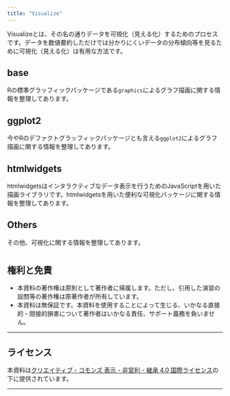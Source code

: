 ---
title: "Visualize"
---

Visualizeとは、その名の通りデータを可視化（見える化）するためのプロセスです。データを数値要約しただけでは分かりにくいデータの分布傾向等を見るために可視化（見える化）は有用な方法です。

## base
Rの標準グラッフィックパッケージである`graphics`によるグラフ描画に関する情報を整理してあります。

## ggplot2
今やRのデファクトグラッフィックパッケージとも言える`ggplot2`によるグラフ描画に関する情報を整理してあります。

## htmlwidgets
htmlwidgetsはインタラクティブなデータ表示を行うためのJavaScriptを用いた描画ライブラリです。htmlwidgetsを用いた便利な可視化パッケージに関する情報を整理してあります。

## Others
その他、可視化に関する情報を整理してあります。

# {.tabset}

## 権利と免責 {.unnumbered}
* 本資料の著作権は原則として著作者に帰属します。ただし、引用した演習の設問等の著作権は原著作者が所有しています。
* 本資料は無保証です。本資料を使用することによって生じる、いかなる直接的・間接的損害について著作者はいかなる責任、サポート義務を負いません。

---

## ライセンス {.unnumbered}
本資料は[クリエイティブ・コモンズ 表示 - 非営利 - 継承 4.0 国際ライセンス][CC]の下に提供されています。

---

[0]: https://sites.google.com/site/kantometrics/ "データ分析勉強会"
[1]: https://k-metrics.github.io/ "データ分析勉強会アーカイブ"
[2]: https://www.juse.or.jp/sqip/ "SQiP"
[3]: http://www.juse-p.co.jp/ "日科技連出版"
[4]: http://www.juse-p.co.jp/cgi-bin/html.pl5?i=ISBN978-4-8171-9447-3 "データ指向のソフトウェア品質マネジメント"
[5]: http://www.juse-p.co.jp/cgi-bin/html.pl5?i=ISBN978-4-8171-9558-6 "ソフトウェアメトリクス統計分析入門"
[6]: http://gacco.org/ "gacco, The Japan MOOC"

[CC]: http://creativecommons.org/licenses/by-nc-sa/4.0/deed.ja "CC BY-NC-SA 4.0"
[CCI]: https://i.creativecommons.org/l/by-nc-sa/4.0/88x31.png "CC BY-NC-SA 4.0 icon"

[R]: https://www.r-project.org/ "The R Project"
[RS]: https://www.rstudio.com/ "RStudio"
[RSD]: https://www.rstudio.com/products/RStudio/#Desktop "RStudio Desktop"
[RM]: http://rmarkdown.rstudio.com/ "R Markdown form RStudio"
[RSH]: https://github.com/rstudio/RStartHere "R Start Here"

[I]: https://k-metrics.github.io/cabinet/program/ "Import"
[T]: https://k-metrics.github.io/cabinet/transform/ "Tidy/Transform"
[V]: https://k-metrics.github.io/cabinet/visualize/ "Visualize"
[M]: https://k-metrics.github.io/cabinet/model/ "Model/Infer"
[C]: https://k-metrics.github.io/cabinet/communicate/ "Communicate/Automate"
[P]: https://k-metrics.github.io/cabinet/program/ "Program"
